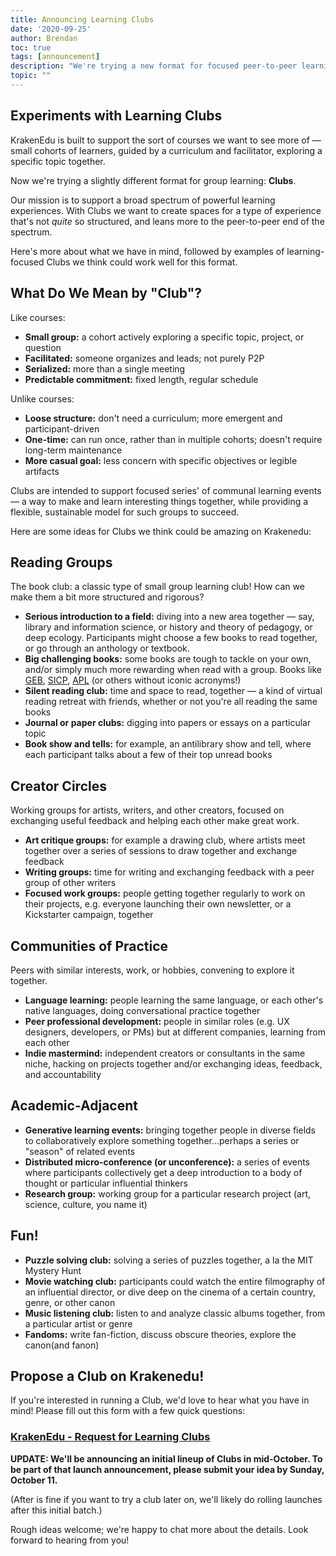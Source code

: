 ```yaml
---
title: Announcing Learning Clubs
date: '2020-09-25'
author: Brendan
toc: true
tags: [announcement]
description: "We're trying a new format for focused peer-to-peer learning — Clubs. Browse our initial ideas and propose a Club you'd like to facilitate!"
topic: ""
---
```



## Experiments with Learning Clubs

KrakenEdu is built to support the sort of courses we want to see more of — small cohorts of learners, guided by a curriculum and facilitator, exploring a specific topic together.

Now we're trying a slightly different format for group learning: **Clubs**.

Our mission is to support a broad spectrum of powerful learning experiences. With Clubs we want to create spaces for a type of experience that's not *quite* so structured, and leans more to the peer-to-peer end of the spectrum.

Here's more about what we have in mind, followed by examples of learning-focused Clubs we think could work well for this format.

## What Do We Mean by "Club"?

Like courses:

- **Small group:** a cohort actively exploring a specific topic, project, or question
- **Facilitated:** someone organizes and leads; not purely P2P
- **Serialized:** more than a single meeting
- **Predictable commitment:** fixed length, regular schedule

Unlike courses:

- **Loose structure:** don't need a curriculum; more emergent and participant-driven
- **One-time:** can run once, rather than in multiple cohorts; doesn't require long-term maintenance
- **More casual goal:** less concern with specific objectives or legible artifacts

Clubs are intended to support focused series' of communal learning events — a way to make and learn interesting things together, while providing a flexible, sustainable model for such groups to succeed.

Here are some ideas for Clubs we think could be amazing on Krakenedu:

## Reading Groups

The book club: a classic type of small group learning club! How can we make them a bit more structured and rigorous?

- **Serious introduction to a field:** diving into a new area together — say, library and information science, or history and theory of pedagogy, or deep ecology. Participants might choose a few books to read together, or go through an anthology or textbook.
- **Big challenging books:** some books are tough to tackle on your own, and/or simply much more rewarding when read with a group. Books like [GEB](https://www.goodreads.com/book/show/24113.G_del_Escher_Bach), [SICP](https://www.goodreads.com/book/show/43713.Structure_and_Interpretation_of_Computer_Programs), [APL](https://www.goodreads.com/book/show/79766.A_Pattern_Language) (or others without iconic acronyms!)
- **Silent reading club:** time and space to read, together — a kind of virtual reading retreat with friends, whether or not you're all reading the same books
- **Journal or paper clubs:** digging into papers or essays on a particular topic
- **Book show and tells:** for example, an antilibrary show and tell, where each participant talks about a few of their top unread books

## Creator Circles

Working groups for artists, writers, and other creators, focused on exchanging useful feedback and helping each other make great work.

- **Art critique groups:** for example a drawing club, where artists meet together over a series of sessions to draw together and exchange feedback
- **Writing groups:** time for writing and exchanging feedback with a peer group of other writers
- **Focused work groups:** people getting together regularly to work on their projects, e.g. everyone launching their own newsletter, or a Kickstarter campaign, together

## Communities of Practice

Peers with similar interests, work, or hobbies, convening to explore it together.

- **Language learning:** people learning the same language, or each other's native languages, doing conversational practice together
- **Peer professional development:** people in similar roles (e.g. UX designers, developers, or PMs) but at different companies, learning from each other
- **Indie mastermind:** independent creators or consultants in the same niche, hacking on projects together and/or exchanging ideas, feedback, and accountability

## Academic-Adjacent

- **Generative learning events:** bringing together people in diverse fields to collaboratively explore something together…perhaps a series or "season" of related events
- **Distributed micro-conference (or unconference):** a series of events where participants collectively get a deep introduction to a body of thought or particular influential thinkers
- **Research group:** working group for a particular research project (art, science, culture, you name it)

## Fun!

- **Puzzle solving club:** solving a series of puzzles together, a la the MIT Mystery Hunt
- **Movie watching club:** participants could watch the entire filmography of an influential director, or dive deep on the cinema of a certain country, genre, or other canon
- **Music listening club:** listen to and analyze classic albums together, from a particular artist or genre
- **Fandoms:** write fan-fiction, discuss obscure theories, explore the canon(and fanon)

## Propose a Club on Krakenedu!

If you're interested in running a Club, we'd love to hear what you have in mind! Please fill out this form with a few quick questions:

### [KrakenEdu - Request for Learning Clubs](https://app.krakenedu.com/forms/propose-club)

**UPDATE: We'll be announcing an initial lineup of Clubs in mid-October. To be part of that launch announcement, please submit your idea by Sunday, October 11.**

(After is fine if you want to try a club later on, we'll likely do rolling launches after this initial batch.)

Rough ideas welcome; we're happy to chat more about the details. Look forward to hearing from you!